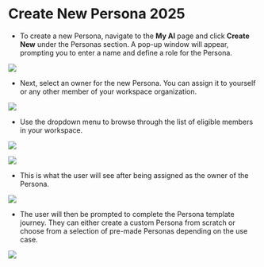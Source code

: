 # Create New Persona 2025



* To create a new Persona, navigate to the **My AI** page and click **Create New** under the Personas section. A pop-up window will appear, prompting you to enter a name and define a role for the Persona.



![](/images/MyAI-AICreated@3x\(40\).png)



* Next, select an owner for the new Persona. You can assign it to yourself or any other member of your workspace organization.



![](/images/MyAI-AICreated@3x\(42\).png)



* Use the dropdown menu to browse through the list of eligible members in your workspace.



![](/images/MyAI-AICreated@3x\(43\).png)



![](/images/MyAI-AICreated@3x\(44\).png)



* This is what the user will see after being assigned as the owner of the Persona.



![](/images/MyAI-AICreated@3x\(46\).png)



* The user will then be prompted to complete the Persona template journey. They can either create a custom Persona from scratch or choose from a selection of pre-made Personas depending on the use case.



![](/images/Screenshot2025-01-09at12.08.47PM4.png)
